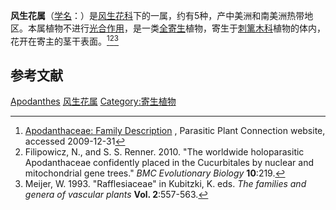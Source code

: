 {{Automatic taxobox
| image = Apodanthaceae spp vMH377.jpg
| taxon=Apodanthes
| authority = {{le|Poit.|Pierre Antoine Poiteau}}, 1824
| subdivision_ranks =
| subdivision =
}}

'''风生花属'''（[[学名|学名]]：{{lang|la|''Apodanthes''}}）是[[风生花科|风生花科]]下的一属，约有5种，产中美洲和南美洲热带地区。本属植物不进行[[光合作用|光合作用]]，是一类[[全寄生|全寄生]]植物，寄生于[[刺篱木科|刺篱木科]]植物的体内，花开在寄主的茎干表面。<ref>[http://www.parasiticplants.siu.edu/Apodanthaceae/description.html Apodanthaceae: Family Description] {{Wayback|url=http://www.parasiticplants.siu.edu/Apodanthaceae/description.html |date=20130201010948 }}, Parasitic Plant Connection website, accessed 2009-12-31</ref><ref name="Filipowicz and Renner, 2010">Filipowicz, N., and S. S. Renner. 2010. "The worldwide holoparasitic Apodanthaceae confidently placed in the Cucurbitales by nuclear and mitochondrial gene trees." ''BMC Evolutionary Biology'' '''10''':219.</ref><ref name="Meijer, 1993">Meijer, W. 1993. "Rafflesiaceae" in Kubitzki, K. eds. ''The families and genera of vascular plants'' '''Vol. 2''':557-563.</ref>

==参考文献==
{{reflist}}
{{Taxonbar|from=Q5701471}}

[[Category:离花科|Apodanthes]]
[[Category:风生花属|]]
[[Category:寄生植物|Category:寄生植物]]